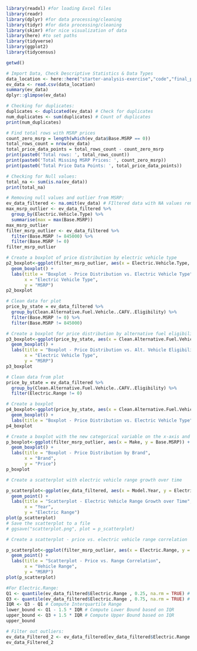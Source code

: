 ```r
library(readxl) #for loading Excel files
library(readr)
library(dplyr) #for data processing/cleaning
library(tidyr) #for data processing/cleaning
library(skimr) #for nice visualization of data 
library(here) #to set paths
library(tidyverse)
library(ggplot2)
library(tidycensus)
```


```r
getwd()
```

```r
# Import Data, Check Descriptive Statistics & Data Types
data_location <- here::here("starter-analysis-exercise","code","final_project","Electric_Vehicle_Population_Data.csv")
ev_data <- read.csv(data_location)
summary(ev_data)
dplyr::glimpse(ev_data)
```

```r
# Checking for duplicates:
duplicates <- duplicated(ev_data) # Check for duplicates
num_duplicates <- sum(duplicates) # Count of duplicates
print(num_duplicates)
```

```r
# Find total rows with MSRP prices
count_zero_msrp = length(which(ev_data$Base.MSRP == 0))
total_rows_count = nrow(ev_data)
total_price_data_points = total_rows_count - count_zero_msrp
print(paste0('Total rows: ', total_rows_count))
print(paste0('Total Missing MSRP Prices: ', count_zero_msrp))
print(paste0('Total Price Data Points: ', total_price_data_points))
```


```r
# Checking for Null values:
total_na <- sum(is.na(ev_data))
print(total_na)
```

```r
# Removing null values and outlier from MSRP:
ev_data_filtered <- na.omit(ev_data) # FIltered data with NA values removed
max_msrp_outlier <- ev_data_filtered %>%
  group_by(Electric.Vehicle.Type) %>%
  summarise(max = max(Base.MSRP)) 
max_msrp_outlier
filter_msrp_outlier <- ev_data_filtered %>%
  filter(Base.MSRP != 845000) %>%
  filter(Base.MSRP != 0)
filter_msrp_outlier
```

```r
# Create a boxplot of price distribution by electric vehicle type
p2_boxplot<-ggplot(filter_msrp_outlier, aes(x = Electric.Vehicle.Type, y = Base.MSRP)) +
  geom_boxplot() +
  labs(title = "Boxplot - Price Distribution vs. Electric Vehicle Type",
       x = "Electric Vehicle Type",
       y = "MSRP")
p2_boxplot 
```

```r
# Clean data for plot
price_by_state = ev_data_filtered %>% 
  group_by(Clean.Alternative.Fuel.Vehicle..CAFV..Eligibility) %>%
  filter(Base.MSRP != 0) %>%
  filter(Base.MSRP != 845000)

# Create a boxplot for price distribution by alternative fuel eligibility
p3_boxplot<-ggplot(price_by_state, aes(x = Clean.Alternative.Fuel.Vehicle..CAFV..Eligibility, y = Base.MSRP)) +
  geom_boxplot() +
  labs(title = "Boxplot - Price Distribution vs. Alt. Vehicle Eligibility",
       x = "Electric Vehicle Type",
       y = "MSRP")
p3_boxplot 
```

```r
# Clean data from plot
price_by_state = ev_data_filtered %>% 
  group_by(Clean.Alternative.Fuel.Vehicle..CAFV..Eligibility) %>%
  filter(Electric.Range != 0) 

# Create a boxplot
p4_boxplot<-ggplot(price_by_state, aes(x = Clean.Alternative.Fuel.Vehicle..CAFV..Eligibility, y = Electric.Range)) +
  geom_boxplot() +
  labs(title = "Boxplot - Price Distribution vs. Electric Vehicle Type")
p4_boxplot 
```
```r
# Create a boxplot with the new categorical variable on the x-axis and height on the y-axis
p_boxplot<-ggplot(filter_msrp_outlier, aes(x = Make, y = Base.MSRP)) +
  geom_boxplot() +
  labs(title = "Boxplot - Price Distribution by Brand",
       x = "Brand",
       y = "Price")
p_boxplot
```
``` r
# Create a scatterplot with electric vehicle range growth over time

p_scatterplot<-ggplot(ev_data_filtered, aes(x = Model.Year, y = Electric.Range)) +
  geom_point() +
  labs(title = "Scatterplot - Electric Vehicle Range Growth over Time",
       x = "Year",
       y = "Electric Range")
plot(p_scatterplot)
# Save the scatterplot to a file
# ggsave("scatterplot.png", plot = p_scatterplot)
```


``` r
# Create a scatterplot - price vs. electric vehicle range correlation

p_scatterplot<-ggplot(filter_msrp_outlier, aes(x = Electric.Range, y = Base.MSRP)) +
  geom_point() +
  labs(title = "Scatterplot - Price vs. Range Correlation",
       x = "Vehicle Range",
       y = "MSRP")
plot(p_scatterplot)
```

```r
#For Electric.Range:
Q1 <- quantile(ev_data_filtered$Electric.Range , 0.25, na.rm = TRUE) # First Quartile
Q3 <- quantile(ev_data_filtered$Electric.Range , 0.75, na.rm = TRUE) # Third Quartile
IQR <- Q3 - Q1 # Compute Interquartile Range
lower_bound <- Q1 - 1.5 * IQR # Compute Lower Bound based on IQR
upper_bound <- Q3 + 1.5 * IQR # Compute Upper Bound based on IQR
upper_bound
```


```r
# Filter out outliers:
ev_data_Filtered_2 <- ev_data_filtered[ev_data_filtered$Electric.Range > lower_bound & ev_data_filtered$Electric.Range < upper_bound, ]
ev_data_Filtered_2
```




